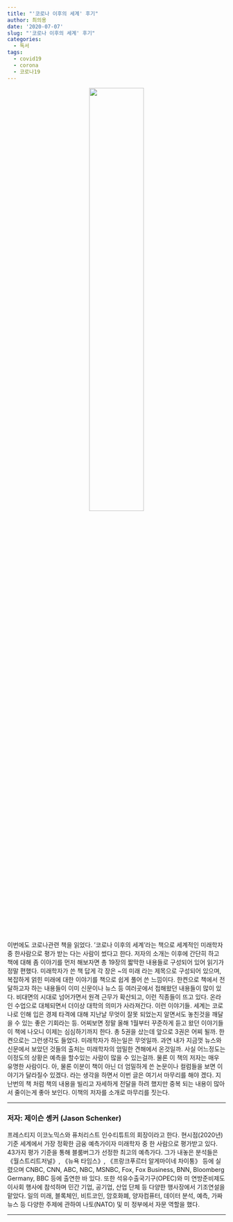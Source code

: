 ```yaml
---
title: "'코로나 이후의 세계' 후기"
author: 최의용
date: '2020-07-07'
slug: "'코로나 이후의 세계' 후기"
categories:
  - 독서
tags:
  - covid19
  - corona
  - 코로나19
---
```


<center>
![](/post/2020-07-07-the-future-after-covid_files/KakaoTalk_20200707_030500378.jpg){width=50%}
</center>

이번에도 코로나관련 책을 읽었다. '코로나 이후의 세계'라는 책으로 세계적인 미래학자 중 한사람으로 평가 받는 다는 사람이 썼다고 한다. 저자의 소개는 이후에 간단히 하고 책에 대해 좀 이야기를 먼저 해보자면 총 19장의 짧막한 내용들로 구성되어 있어 읽기가 정말 편했다. 미래학자가 쓴 책 답게 각 장은 ~의 미래 라는 제목으로 구성되어 있으며, 복잡하게 얽힌 미래에 대한 이야기를 책으로 쉽게 풀어 쓴 느낌이다. 한켠으로 책에서 전달하고자 하는 내용들이 이미 신문이나 뉴스 등 여러곳에서 접해왔던 내용들이 많이 있다. 비대면의 시대로 넘어가면서 원격 근무가 확산되고, 이런 직종들이 뜨고 있다. 온라인 수업으로 대체되면서 더이상 대학의 의미가 사라져간다. 이런 이야기들. 세계는 코로나로 인해 입은 경제 타격에 대해 지난날 무엇이 잘못 되었는지 알면서도 놓친것을 깨달을 수 있는 좋은 기회라는 등. 
 어찌보면 정말 올해 1월부터 꾸준하게 듣고 왔던 이야기들이 책에 나오니 이제는 심심하기까지 한다. 총 5권을 샀는데 앞으로 3권은 어찌 될까. 한켠으로는 그런생각도 들었다. 미래학자가 하는일은 무엇일까. 과연 내가 지금껏 뉴스와 신문에서 보았던 것들의 출처는 미래학자의 엄밀한 견해에서 온것일까. 사실 어느정도는 이정도의 상황은 예측을 할수있는 사람이 많을 수 있는걸까. 물론 이 책의 저자는 매우 유명한 사람이다. 
 아, 물론 이분이 책이 아닌 더 엄밀하게 쓴 논문이나 컬럼들을 보면 이야기가 달라질수 있겠다. 라는 생각을 하면서 이번 글은 여기서 마무리를 해야 겠다. 지난번의 책 처럼 책의 내용을 빌리고 자세하게 전달을 하려 했지만 중복 되는 내용이 많아서 줄이는게 좋아 보인다. 이책의 저자를 소개로 마무리를 짓는다. 

---

### 저자: 제이슨 솅커 (Jason Schenker)

프레스티지 이코노믹스와 퓨처리스트 인수티튜트의 회장이라고 한다. 현시점(2020년)기준 세계에서 가장 정확한 금융 예측가이자 미래학자 중 한 사람으로 평가받고 있다. 43가지 평가 기준을 통해 블룸버그가 선정한 최고의 예측가다. 
 그가 내놓은 분석들은 《월스트리트저널》, 《뉴욕 타임스》, 《프랑크푸르터 알게마이네 차이퉁》 등에 실렸으며 CNBC, CNN, ABC, NBC, MSNBC, Fox, Fox Business, BNN, Bloomberg Germany, BBC 등에 출연한 바 있다. 또한 석유수출국기구(OPEC)와 미 연방준비제도이사회 행사에 참석하며 민간 기업, 공기업, 산업 단체 등 다양한 행사장에서 기조연설을 맡았다. 일의 미래, 블록체인, 비트코인, 암호화폐, 양자컴퓨터, 데이터 분석, 예측, 가짜 뉴스 등 다양한 주제에 관하여 나토(NATO) 및 미 정부에서 자문 역할을 했다.
 
---





